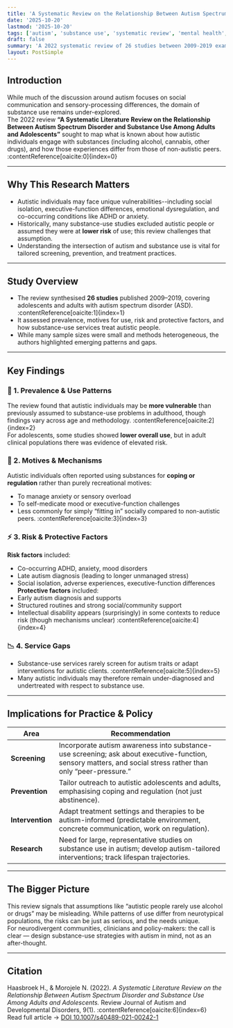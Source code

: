 ```yaml
---
title: 'A Systematic Review on the Relationship Between Autism Spectrum Disorder and Substance Use Among Adults and Adolescents'
date: '2025-10-20'
lastmod: '2025-10-20'
tags: ['autism', 'substance use', 'systematic review', 'mental health', 'research']
draft: false
summary: 'A 2022 systematic review of 26 studies between 2009-2019 examined substance use patterns in autistic adolescents and adults — showing complex risk and protective factors that challenge assumptions.'
layout: PostSimple
---
```


## Introduction

While much of the discussion around autism focuses on social communication and sensory-processing differences, the domain of substance use remains under-explored.  
The 2022 review **“A Systematic Literature Review on the Relationship Between Autism Spectrum Disorder and Substance Use Among Adults and Adolescents”** sought to map what is known about how autistic individuals engage with substances (including alcohol, cannabis, other drugs), and how those experiences differ from those of non-autistic peers. :contentReference[oaicite:0]{index=0}

<TOCInline toc={props.toc} exclude="Introduction" />

---

## Why This Research Matters

- Autistic individuals may face unique vulnerabilities--including social isolation, executive-function differences, emotional dysregulation, and co-occurring conditions like ADHD or anxiety.
- Historically, many substance-use studies excluded autistic people or assumed they were at **lower risk** of use; this review challenges that assumption.
- Understanding the intersection of autism and substance use is vital for tailored screening, prevention, and treatment practices.

---

## Study Overview

- The review synthesised **26 studies** published 2009–2019, covering adolescents and adults with autism spectrum disorder (ASD). :contentReference[oaicite:1]{index=1}
- It assessed prevalence, motives for use, risk and protective factors, and how substance-use services treat autistic people.
- While many sample sizes were small and methods heterogeneous, the authors highlighted emerging patterns and gaps.

---

## Key Findings

### 🎯 1. Prevalence & Use Patterns

The review found that autistic individuals may be **more vulnerable** than previously assumed to substance-use problems in adulthood, though findings vary across age and methodology. :contentReference[oaicite:2]{index=2}  
For adolescents, some studies showed **lower overall use**, but in adult clinical populations there was evidence of elevated risk.

### 🧠 2. Motives & Mechanisms

Autistic individuals often reported using substances for **coping or regulation** rather than purely recreational motives:

- To manage anxiety or sensory overload
- To self-medicate mood or executive-function challenges
- Less commonly for simply “fitting in” socially compared to non-autistic peers. :contentReference[oaicite:3]{index=3}

### ⚡ 3. Risk & Protective Factors

**Risk factors** included:

- Co-occurring ADHD, anxiety, mood disorders
- Late autism diagnosis (leading to longer unmanaged stress)
- Social isolation, adverse experiences, executive-function differences  
  **Protective factors** included:
- Early autism diagnosis and supports
- Structured routines and strong social/community support
- Intellectual disability appears (surprisingly) in some contexts to reduce risk (though mechanisms unclear) :contentReference[oaicite:4]{index=4}

### 📉 4. Service Gaps

- Substance-use services rarely screen for autism traits or adapt interventions for autistic clients. :contentReference[oaicite:5]{index=5}
- Many autistic individuals may therefore remain under-diagnosed and undertreated with respect to substance use.

---

## Implications for Practice & Policy

| Area             | Recommendation                                                                                                                                                |
| ---------------- | ------------------------------------------------------------------------------------------------------------------------------------------------------------- |
| **Screening**    | Incorporate autism awareness into substance-use screening; ask about executive-function, sensory matters, and social stress rather than only “peer-pressure.” |
| **Prevention**   | Tailor outreach to autistic adolescents and adults, emphasising coping and regulation (not just abstinence).                                                  |
| **Intervention** | Adapt treatment settings and therapies to be autism-informed (predictable environment, concrete communication, work on regulation).                           |
| **Research**     | Need for large, representative studies on substance use in autism; develop autism-tailored interventions; track lifespan trajectories.                        |

---

## The Bigger Picture

This review signals that assumptions like “autistic people rarely use alcohol or drugs” may be misleading. While patterns of use differ from neurotypical populations, the risks can be just as serious, and the needs unique.  
For neurodivergent communities, clinicians and policy-makers: the call is clear — design substance-use strategies with autism in mind, not as an after-thought.

---

## Citation

Haasbroek H., & Morojele N. (2022). _A Systematic Literature Review on the Relationship Between Autism Spectrum Disorder and Substance Use Among Adults and Adolescents._ Review Journal of Autism and Developmental Disorders, 9(1). :contentReference[oaicite:6]{index=6}  
Read full article → [DOI 10.1007/s40489-021-00242-1](https://doi.org/10.1007/s40489-021-00242-1)
